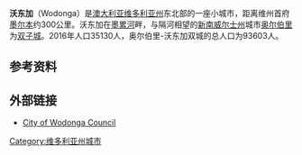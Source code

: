 {{NoteTA
|G1=Country
}}
{{Infobox Australian Place | type = city
| name     = 沃东加<br />Wodonga
| state    = vic
| image    = Wodonga-victoria-aerial.jpg
| caption  = 从东南方拍摄，照片上方为墨累河，中间为休姆高速公路。
| pushpin_map =
| latd  =36  |latm =07 |lats  =0
| longd =146 |longm =53 |longs =0
| lga      = [[City_of_Wodonga|City of Wodonga]]
| postcode = 3690
| area     = 400
| est      = 1852
| pop      = 29,710
| pop_footnotes=（2006年）<ref name="abs">{{Census 2006 AUS | id = UCL200400 | name = Albury-Wodonga (Wodonga Part) (Urban Centre/Locality) | accessdate = 2007-10-25 | quick = on}}</ref>
| stategov = [[Electoral_district_of_Benambra|Benambra]]
| fedgov   = [[因代_(澳大利亞國會選區)|因代]]
| region   = 维多利亚州东北部
| elevation = 152
| maxtemp = 22.2
| mintemp = 8.9 
| rainfall = 714.9
| logo     = 
| location1 = [[悉尼|悉尼]]
| dist1 = 557.7
| location2 = [[墨尔本|墨尔本]]
| dist2= 307.4
| location3 = [[堪培拉|堪培拉]]
| dist3= 351.7
| location4= [[Wagga_Wagga,_New_South_Wales|Wagga Wagga]]
| dist4= 152.9
| location5= [[Wangaratta,_Victoria|Wangaratta]]
| dist5 = 70.4
}}

'''沃东加'''（Wodonga）是[[澳大利亚|澳大利亚]][[维多利亚州|维多利亚州]]东北部的一座小城市，距离维州首府[[墨尔本|墨尔本]]约300公里。沃东加在[[墨累河|墨累河]]畔，与隔河相望的[[新南威尔士州|新南威尔士州]]城市[[奥尔伯里_(新南威尔士州)|奥尔伯里]]为[[双城|双子城]]。2016年人口35130人，奥尔伯里-沃东加双城的总人口为93603人。

==参考资料==
{{reflist}}

==外部链接==
*[http://www.wodonga.vic.gov.au/ City of Wodonga Council] {{Wayback|url=http://www.wodonga.vic.gov.au/ |date=20210329155906 }}

{{DEFAULTSORT:Wodonga, Victoria}}
[[Category:维多利亚州城市|Category:维多利亚州城市]]